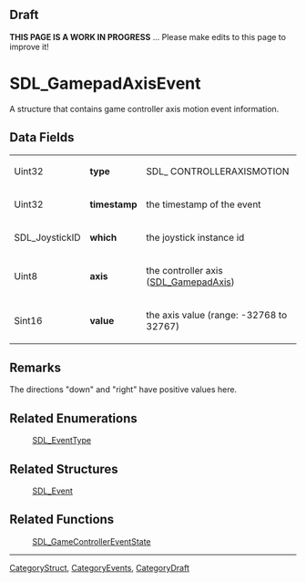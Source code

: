 == Draft ==

'''THIS PAGE IS A WORK IN PROGRESS''' ... Please make edits to this page to improve it!


<!-- #*^*^*^*^*See https://wiki.libsdl.org/SGStructures for details on editing this page*^*^*^*^* -->


= SDL_GamepadAxisEvent =
A structure that contains game controller axis motion event information.




== Data Fields ==
{|
|Uint32
|'''type'''
|SDL_ CONTROLLERAXISMOTION
|-
|Uint32
|'''timestamp'''
|the timestamp of the event
|-
|SDL_JoystickID
|'''which'''
|the joystick instance id
|-
|Uint8
|'''axis'''
|the controller axis ([[SDL_GamepadAxis]])
|-
|Sint16
|'''value'''
|the axis value (range: -32768 to 32767)
|}



== Remarks ==
The directions "down" and "right" have positive values here.

== Related Enumerations ==
:[[SDL_EventType]]

== Related Structures ==
:[[SDL_Event]]

== Related Functions ==
:[[SDL_GameControllerEventState]]

----
[[CategoryStruct]], [[CategoryEvents]], [[CategoryDraft]]
<!-- #See the Style Guide for instructions on editing the footer. -->
